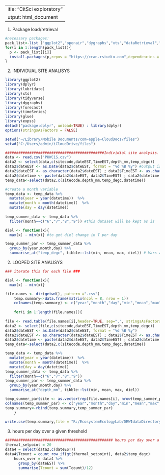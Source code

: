  ---
title: "CitSci exploratory"
output: html_document
---

1) Package load/retrieval
```r
#necessary packages: 
pack_list<-list ("ggplot2","openair","dygraphs","xts","dataRetrieval","dplyr","forecast","lubridate", "expss")
for(i in 1:length(pack_list)){
  p <- pack_list[[i]]
  install.packages(p,repos = "https://cran.rstudio.com",dependencies = TRUE)
}
```


2) INDIVIDUAL SITE ANALISYS
```r
library(ggplot2)
library(dplyr)  
library(lubridate)
library(xts)
library(tidyverse)
library(dygraphs)
library(forecast)
library(timeSeries)
library(glue)
library(expss)
detach("package:dplyr", unload=TRUE) : library(dplyr)
options(stringsAsFactors = FALSE)

setwd("~/Library/Mobile Documents/com~apple~CloudDocs/files")
setwd("C:/Users/admin/iCloudDrive/files")

#############################################Individial site analysis. Input specs first and check output_lists for results
data <- read.csv("PUWC1S.csv")
data2 <- select(data,c(sitecode,dateEST,TimeEST,depth_mm,temp_degc))
data2$dateEST <- as.Date(data2$dateEST, format = "%d %B %y") #output is YYYY-mm-dd
data2$dateEST <- as.character(data2$dateEST) ; data2$TimeEST <- as.character(data2$TimeEST)
data2$datetime <- paste(data2$dateEST, data2$TimeEST) ; data2$datetime <- ymd_hm(data2$datetime)
temp_data<-select(data2,c(sitecode,depth_mm,temp_degc,datetime))

#create a month variable
temp_data <- temp_data %>%
  mutate(year = year(datetime))  %>%
  mutate(month = month(datetime))  %>%
  mutate(day = day(datetime))
 
temp_summer_data <- temp_data %>%
  filter(month==c("6","7","8","9")) #this dataset will be kept as is    #######    temp_summer_data

diel <- function(x){
  max(x) - min(x)} #to get diel change in T per day

temp_summer_par <- temp_summer_data %>%
  group_by(year,month,day) %>%
  summarise_at("temp_degc", tibble::lst(min, mean, max, diel)) # Vars are Auto named with `tibble::lst()`

```

2) LOOPED SITE ANALISYS
```r
### iterate this for each file ###

diel <- function(x){
  max(x) - min(x)} 

file.names <- dir(getwd(), pattern =".csv")
    temp.summary<-data.frame(matrix(ncol = 8, nrow = 1)) 
    colnames(temp.summary) <- c("year","month","day","min","mean","max","diel","site")
            
    for(i in 1:length(file.names)){  
              
file <- read.table(file.names[i],header=TRUE, sep=",", stringsAsFactors=TRUE)
data2 <- select(file,c(sitecode,dateEST,TimeEST,depth_mm,temp_degc))
data2$dateEST <- as.Date(data2$dateEST, format = "%d %B %y")
data2$dateEST <- as.character(data2$dateEST) ; data2$TimeEST <- as.character(data2$TimeEST)
data2$datetime <- paste(data2$dateEST, data2$TimeEST) ; data2$datetime <- ymd_hm(data2$datetime)
temp_data<-select(data2,c(sitecode,depth_mm,temp_degc,datetime))

temp_data <- temp_data %>%
  mutate(year = year(datetime))  %>%
  mutate(month = month(datetime))  %>%
  mutate(day = day(datetime))
temp_summer_data <- temp_data %>%
  filter(month==c("6","7","8","9")) 
temp_summer_par <- temp_summer_data %>%
  group_by(year,month,day) %>%
  summarise_at("depth_mm", tibble::lst(min, mean, max, diel))

temp_summer_par$site <- as.vector(rep(file.names[i], nrow(temp_summer_par)))
colnames(temp_summer_par) <- c("year","month","day","min","mean","max","diel","site")
temp.summary<-rbind(temp.summary,temp_summer_par)
    }
    
write.csv(temp.summary,file = "R:/EcosystemEcologyLab/DRWIdataDirectory/DataInDevelopment/CitSciDeployments/EnviroDIY/sensors/04_product/DailyDataDepth.csv")
```    
    
3) hours per day over a given threshold   
```r
################################################# hours per day over a given threshold
thermal_setpoint = 20
data4 = select(data2,c(dateEST))
data4$Tcount = count_row_if(gt(thermal_setpoint), data2$temp_degc)
    hours_over = data4 %>% 
      group_by(dateEST) %>%
      summarise(Tcount = sum(Tcount)/12)
```



